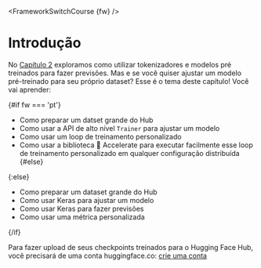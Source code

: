 <FrameworkSwitchCourse {fw} />

# Introdução

<CourseFloatingBanner
    chapter={3}
    classNames="absolute z-10 right-0 top-0"
/>

No [Capítulo 2](/course/chapter2) exploramos como utilizar tokenizadores e modelos pré treinados para fazer previsões. Mas e se você quiser ajustar um modelo pré-treinado para seu próprio dataset? Esse é o tema deste capítulo! Você vai aprender:

{#if fw === 'pt'}
* Como preparar um datset grande do Hub
* Como usar a API de alto nível `Trainer` para ajustar um modelo
* Como usar um loop de treinamento personalizado
* Como usar a biblioteca 🤗 Accelerate para executar facilmente esse loop de treinamento personalizado em qualquer configuração distribuída
{#else}

{:else}
* Como preparar um dataset grande do Hub
* Como usar Keras para ajustar um modelo
* Como usar Keras para fazer previsões
* Como usar uma métrica personalizada

{/if}

Para fazer upload de seus checkpoints treinados para o Hugging Face Hub, você precisará de uma conta huggingface.co: [crie uma conta](https://huggingface.co/join)